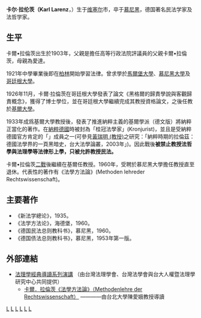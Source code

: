 {{No footnotes|time=2021-04-26T11:58:50+00:00}}
'''卡尔·拉伦茨（Karl Larenz '''，{{bd|1903年|4月23日|1993年|1月24日}}）生于[[维塞尔|维塞尔]]市，卒于[[慕尼黑|慕尼黑]]，德国著名民法学家及法哲学家。

==生平== 
卡爾•拉倫茨出生於1903年，父親是擔任高等行政法院評議員的父親卡爾•拉倫茨，母親為愛達。 

1921年中學畢業後即在[[柏林|柏林]]開始學習法律。曾求學於[[馬爾堡大學|馬爾堡大學]]、[[慕尼黑大學|慕尼黑大學]]及[[哥廷根大學|哥廷根大學]]。

1926年11月，卡爾·拉倫茨在哥廷根大學發表了論文《黑格爾的歸責學說與客觀歸責概念》，獲得了博士學位，並在哥廷根大學繼續完成其教授資格論文，之後任教於[[基爾大學|基爾大學]]。

1933年成爲基爾大學教授後，發表了推進納粹主義的基爾學派（德文版）將納粹正當化的著作。在[[納粹德國|納粹德國]]時被封為「桂冠法學家」(Kronjurist)，並且是受納粹德國官方肯定的「{{le|基爾學派|Kieler Schule}}」成員之一(可參見[[黃瑞明_(教授)|黃瑞明 (教授)]]之研究：「納粹時期的拉倫茲：德國法學界的一頁黑暗史，台大法學論叢，2003年」)。因此戰後'''被禁止教授法哲學與法理學等法律形上學，只被允許教授民法。'''

卡爾•拉倫茨[[二戰|二戰]]後繼續在基爾任教授。1960年，受聘於慕尼黑大學擔任教授直至退休。代表性的著作有《法學方法論》(Methoden lehreder Rechtswissenschaft)。

==主要著作==
* 《新法学總论》，1935。
* 《法学方法论》，海德堡，1960。
* 《德国民法总则教科书》，慕尼黑，1960。
* 《德国债法总则教科书》，慕尼黑，1953年第一版。

==外部連結==
*[http://classicsintro.wordpress.com/ 法理學經典導讀系列演講] {{Wayback|url=http://classicsintro.wordpress.com/ |date=20210205011333 }} （由台灣法理學會、台灣法學會與台大人權暨法理學研究中心共同提供）
**[http://classicsintro.wordpress.com/2011/03/16/2011-%E7%AC%AC-1-%E5%A0%B4-3%E6%9C%8815%E6%97%A5%EF%BC%9Amethodenlehre-der-rechtswissenschaft-%E5%B0%8E%E8%AE%80%E7%AF%87 卡爾．拉倫茨《法學方法論》（Methodenlehre der Rechtswissenschaft）] {{Wayback|url=http://classicsintro.wordpress.com/2011/03/16/2011-%E7%AC%AC-1-%E5%A0%B4-3%E6%9C%8815%E6%97%A5%EF%BC%9Amethodenlehre-der-rechtswissenschaft-%E5%B0%8E%E8%AE%80%E7%AF%87 |date=20190520053357 }}————由台北大學陳愛娥教授導讀

[[Category:1903年出生|L]]
[[Category:1993年逝世|L]]
[[Category:德国法学家|L]]
[[Category:馬爾堡大學校友|L]]
[[Category:慕尼黑大學校友|L]]
[[Category:哥廷根大學校友|L]]